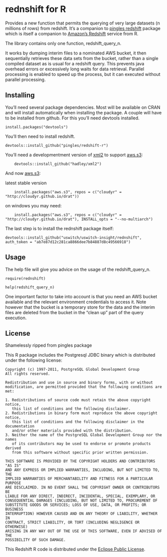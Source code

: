 # rednshift for R

Provides a new function that permits the querying of very large datasets (n millions of rows) from redshift.  It's a companion to [pingles redshift](https://github.com/pingles/redshift-r) package which is itself a companion to [Amazon's Redshift](http://aws.amazon.com/redshift/) service from R.

The library contains only one function, redshift_query_n.  

It works by dumping interim files to a nominated AWS bucket, it then sequentially retrieves these data sets from the bucket, rather than a single compiled dataset as is usual for a redshift query. This prevents java overhead errors or excessively long waits for data retrieval. Parallel processing is enabled to speed up the process, but it can executed without parallel processing.

## Installing

You'll need several package dependencies.  Most will be available on CRAN and will install automatically when installing the package.  A couple will have to be installed from github.  For this you'll need devtools installed.

    install.packages("devtools")

You'll then need to install redshift.

    devtools::install_github("pingles/redshift-r")

You'll need a developmentment version of [xml2](https://github.com/hadley/xml2) to support [aws.s3](https://github.com/cloudyr/aws.s3):

        devtools::install_github("hadley/xml2")

And now [aws.s3](https://github.com/cloudyr/aws.s3):

latest stable version

        install.packages("aws.s3", repos = c("cloudyr" = "http://cloudyr.github.io/drat"))

on windows you may need:

        install.packages("aws.s3", repos = c("cloudyr" = "http://cloudyr.github.io/drat"), INSTALL_opts = "--no-multiarch")

The last step is to install the rednshift package itself:

    devtools::install_github("uswitch/uswitch-insight/rednshift", auth_token = "ab7e87d12c281ca8866dee7b84887d8c49566918")

## Usage

The help file will give you advice on the usage of the redshift_query_n.

    require(rednshift)
    
    help(redshift_query_n)
    
One important factor to take into account is that you need an AWS bucket available and the relevant environment credentials to access it.  Note however that the bucket is a temporary store for the data and the interim files are deleted from the bucket in the "clean up" part of the query execution.

## License

Shamelessly ripped from pingles package

This R package includes the Postgresql JDBC binary which is distributed under the following license:

    Copyright (c) 1997-2011, PostgreSQL Global Development Group
    All rights reserved.

    Redistribution and use in source and binary forms, with or without
    modification, are permitted provided that the following conditions are met:

    1. Redistributions of source code must retain the above copyright notice,
       this list of conditions and the following disclaimer.
    2. Redistributions in binary form must reproduce the above copyright notice,
       this list of conditions and the following disclaimer in the documentation
       and/or other materials provided with the distribution.
    3. Neither the name of the PostgreSQL Global Development Group nor the names
       of its contributors may be used to endorse or promote products derived
       from this software without specific prior written permission.

    THIS SOFTWARE IS PROVIDED BY THE COPYRIGHT HOLDERS AND CONTRIBUTORS "AS IS"
    AND ANY EXPRESS OR IMPLIED WARRANTIES, INCLUDING, BUT NOT LIMITED TO, THE
    IMPLIED WARRANTIES OF MERCHANTABILITY AND FITNESS FOR A PARTICULAR PURPOSE
    ARE DISCLAIMED. IN NO EVENT SHALL THE COPYRIGHT OWNER OR CONTRIBUTORS BE
    LIABLE FOR ANY DIRECT, INDIRECT, INCIDENTAL, SPECIAL, EXEMPLARY, OR
    CONSEQUENTIAL DAMAGES (INCLUDING, BUT NOT LIMITED TO, PROCUREMENT OF
    SUBSTITUTE GOODS OR SERVICES; LOSS OF USE, DATA, OR PROFITS; OR BUSINESS
    INTERRUPTION) HOWEVER CAUSED AND ON ANY THEORY OF LIABILITY, WHETHER IN
    CONTRACT, STRICT LIABILITY, OR TORT (INCLUDING NEGLIGENCE OR OTHERWISE)
    ARISING IN ANY WAY OUT OF THE USE OF THIS SOFTWARE, EVEN IF ADVISED OF THE
    POSSIBILITY OF SUCH DAMAGE.

This Redshift R code is distributed under the [Eclipse Public License](http://www.eclipse.org/legal/epl-v10.html).
